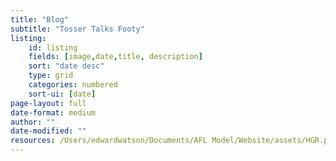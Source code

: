 ```yaml
---
title: "Blog"
subtitle: "Tosser Talks Footy"
listing:
    id: listing
    fields: [image,date,title, description]
    sort: "date desc"
    type: grid
    categories: numbered
    sort-ui: [date]
page-layout: full
date-format: medium
author: ""
date-modified: ""
resources: /Users/edwardwatson/Documents/AFL Model/Website/assets/HGR.png
---
```










